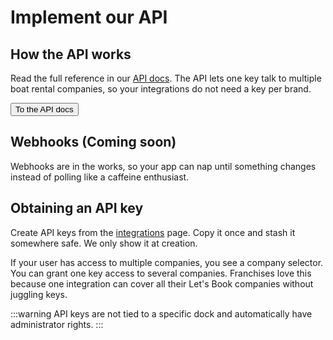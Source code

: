 
# Implement our API

## How the API works

Read the full reference in our [API docs](/api/index). The API lets one key talk to multiple boat rental companies, so your integrations do not need a key per brand.

<Button href="/api/index">To the API docs</Button>

## Webhooks (Coming soon)

Webhooks are in the works, so your app can nap until something changes instead of polling like a caffeine enthusiast.

## Obtaining an API key

Create API keys from the [integrations](https://dashboard.letsbook.app/integrations) page. Copy it once and stash it somewhere safe. We only show it at creation.

If your user has access to multiple companies, you see a company selector. You can grant one key access to several companies. Franchises love this because one integration can cover all their Let's Book companies without juggling keys.

:::warning
API keys are not tied to a specific dock and automatically have administrator rights.
:::
